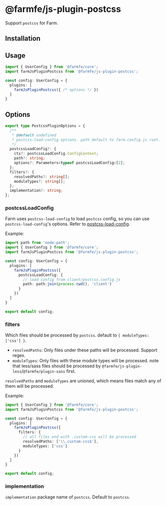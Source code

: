 
# @farmfe/js-plugin-postcss
Support `postcss` for Farm.

## Installation

<PackageManagerTabs command="pnpm add @farmfe/js-plugin-postcss postcss" />

## Usage
```ts {2,6}
import { UserConfig } from '@farmfe/core';
import farmJsPluginPostcss from '@farmfe/js-plugin-postcss';

const config: UserConfig = {
  plugins: [
    farmJsPluginPostcss({ /* options */ })
  ]
}
```

## Options
```ts
export type PostcssPluginOptions = {
  /**
   * @default undefined
   * postcss-load-config options. path default to farm.config.js root.
   */
  postcssLoadConfig?: {
    ctx?: postcssLoadConfig.ConfigContext;
    path?: string;
    options?: Parameters<typeof postcssLoadConfig>[2];
  };
  filters?: {
    resolvedPaths?: string[];
    moduleTypes?: string[];
  };
  implementation?: string;
};

```

### postcssLoadConfig
Farm uses `postcss-load-config` to load `postcss` config, so you can use `postcss-load-config`'s options. Refer to [postcss-load-config](https://github.com/postcss/postcss-load-config).

Example:
```ts
import path from 'node:path';
import { UserConfig } from '@farmfe/core';
import farmJsPluginPostcss from '@farmfe/js-plugin-postcss';

const config: UserConfig = {
  plugins: [
    farmJsPluginPostcss({
      postcssLoadConfig: {
        // load config from client/postcss.config.js
        path: path.join(process.cwd(), 'client')
      }
    })
  ]
}

export default config;
```

### filters
Which files should be processed by `postcss`. default to `{ moduleTypes: ['css'] }`.

* `resolvedPaths`: Only files under these paths will be processed. Support regex.
* `moduleTypes`: Only files with these module types will be processed. note that less/sass files should be processed by `@farmfe/js-plugin-less`/`@farmfe/plugin-sass` first. 

`resolvedPaths` and `moduleTypes` are unioned, which means files match any of them will be processed.

Example:
```ts
import { UserConfig } from '@farmfe/core';
import farmJsPluginPostcss from '@farmfe/js-plugin-postcss';

const config: UserConfig = {
  plugins: [
    farmJsPluginPostcss({
      filters: {
        // all files end with .custom-css will be processed
        resolvedPaths: ['\\.custom-css$'],
        moduleTypes: ['css']
      }
    })
  ]
}

export default config;
```

### implementation
`implementation` package name of `postcss`. Default to `postcss`.
